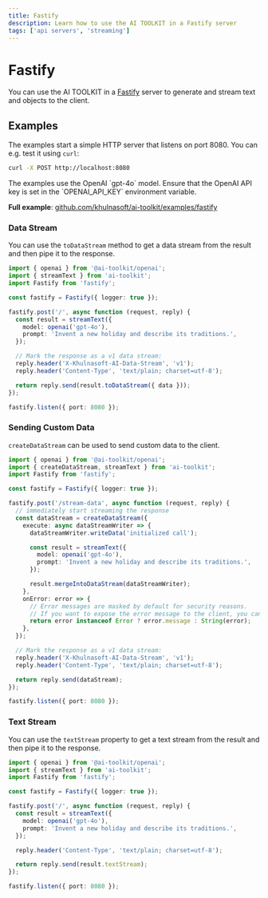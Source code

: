 ```yaml
---
title: Fastify
description: Learn how to use the AI TOOLKIT in a Fastify server
tags: ['api servers', 'streaming']
---
```


# Fastify

You can use the AI TOOLKIT in a [Fastify](https://fastify.dev/) server to generate and stream text and objects to the client.

## Examples

The examples start a simple HTTP server that listens on port 8080. You can e.g. test it using `curl`:

```bash
curl -X POST http://localhost:8080
```

<Note>
  The examples use the OpenAI `gpt-4o` model. Ensure that the OpenAI API key is
  set in the `OPENAI_API_KEY` environment variable.
</Note>

**Full example**: [github.com/khulnasoft/ai-toolkit/examples/fastify](https://github.com/khulnasoft/ai-toolkit/tree/main/examples/fastify)

### Data Stream

You can use the `toDataStream` method to get a data stream from the result and then pipe it to the response.

```ts filename='index.ts'
import { openai } from '@ai-toolkit/openai';
import { streamText } from 'ai-toolkit';
import Fastify from 'fastify';

const fastify = Fastify({ logger: true });

fastify.post('/', async function (request, reply) {
  const result = streamText({
    model: openai('gpt-4o'),
    prompt: 'Invent a new holiday and describe its traditions.',
  });

  // Mark the response as a v1 data stream:
  reply.header('X-Khulnasoft-AI-Data-Stream', 'v1');
  reply.header('Content-Type', 'text/plain; charset=utf-8');

  return reply.send(result.toDataStream({ data }));
});

fastify.listen({ port: 8080 });
```

### Sending Custom Data

`createDataStream` can be used to send custom data to the client.

```ts filename='index.ts' highlight="8-11,18"
import { openai } from '@ai-toolkit/openai';
import { createDataStream, streamText } from 'ai-toolkit';
import Fastify from 'fastify';

const fastify = Fastify({ logger: true });

fastify.post('/stream-data', async function (request, reply) {
  // immediately start streaming the response
  const dataStream = createDataStream({
    execute: async dataStreamWriter => {
      dataStreamWriter.writeData('initialized call');

      const result = streamText({
        model: openai('gpt-4o'),
        prompt: 'Invent a new holiday and describe its traditions.',
      });

      result.mergeIntoDataStream(dataStreamWriter);
    },
    onError: error => {
      // Error messages are masked by default for security reasons.
      // If you want to expose the error message to the client, you can do so here:
      return error instanceof Error ? error.message : String(error);
    },
  });

  // Mark the response as a v1 data stream:
  reply.header('X-Khulnasoft-AI-Data-Stream', 'v1');
  reply.header('Content-Type', 'text/plain; charset=utf-8');

  return reply.send(dataStream);
});

fastify.listen({ port: 8080 });
```

### Text Stream

You can use the `textStream` property to get a text stream from the result and then pipe it to the response.

```ts filename='index.ts' highlight="15"
import { openai } from '@ai-toolkit/openai';
import { streamText } from 'ai-toolkit';
import Fastify from 'fastify';

const fastify = Fastify({ logger: true });

fastify.post('/', async function (request, reply) {
  const result = streamText({
    model: openai('gpt-4o'),
    prompt: 'Invent a new holiday and describe its traditions.',
  });

  reply.header('Content-Type', 'text/plain; charset=utf-8');

  return reply.send(result.textStream);
});

fastify.listen({ port: 8080 });
```
